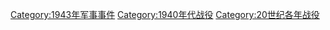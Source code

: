 [[Category:1943年军事事件|Category:1943年军事事件]]
[[Category:1940年代战役|Category:1940年代战役]]
[[Category:20世纪各年战役|Category:20世纪各年战役]]